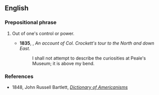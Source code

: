 ==English==

===Prepositional phrase===
{{en-PP|[[above]] one's [[bend]]}}

# {{context|idiomatic|US|dated}} Out of one's control or power.
#* '''1835''', {{w|Davy Crockett}}, ''An account of Col. Crockett's tour to the North and down East''.
#*: I shall not attempt to describe the curiosities at Peale's Museum; it is above my bend.

===References===
* 1848, John Russell Bartlett, ''[http://www.merrycoz.org/voices/bartlett/AMER02.HTM#a Dictionary of Americanisms]''